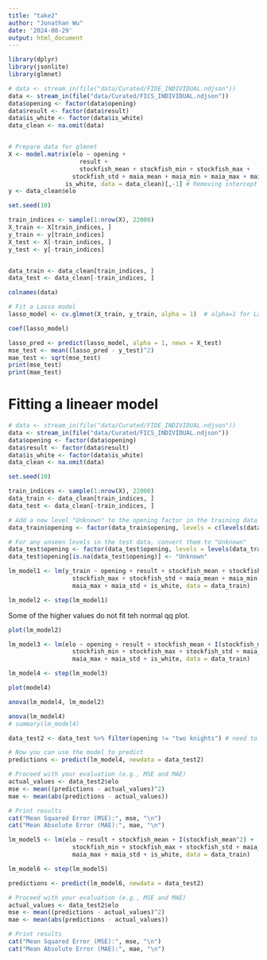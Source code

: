 ```yaml
---
title: "take2"
author: "Jonathan Wu"
date: '2024-08-29'
output: html_document
---
```

```r
library(dplyr)
library(jsonlite)
library(glmnet)
```


```r
# data <- stream_in(file("data/Curated/FIDE_INDIVIDUAL.ndjson"))
data <- stream_in(file("data/Curated/FICS_INDIVIDUAL.ndjson"))
data$opening <- factor(data$opening)
data$result <- factor(data$result)
data$is_white <- factor(data$is_white)
data_clean <- na.omit(data)


# Prepare data for glmnet
X <- model.matrix(elo ~ opening + 
                    result + 
                    stockfish_mean + stockfish_min + stockfish_max + 
                  stockfish_std + maia_mean + maia_min + maia_max + maia_std + 
                is_white, data = data_clean)[,-1] # Removing intercept
y <- data_clean$elo

set.seed(10)

train_indices <- sample(1:nrow(X), 22000)
X_train <- X[train_indices, ]
y_train <- y[train_indices]
X_test <- X[-train_indices, ]
y_test <- y[-train_indices]


data_train <- data_clean[train_indices, ]
data_test <- data_clean[-train_indices, ]
```


```r
colnames(data)
```

```r
# Fit a Lasso model
lasso_model <- cv.glmnet(X_train, y_train, alpha = 1)  # alpha=1 for Lasso, alpha=0 for Ridge
```

```r
coef(lasso_model)
```


```r
lasso_pred <- predict(lasso_model, alpha = 1, newx = X_test)
mse_test <- mean((lasso_pred - y_test)^2)
mae_test <- sqrt(mse_test)
print(mse_test)
print(mae_test)
```










# Fitting a lineaer model

```r
# data <- stream_in(file("data/Curated/FIDE_INDIVIDUAL.ndjson"))
data <- stream_in(file("data/Curated/FICS_INDIVIDUAL.ndjson"))
data$opening <- factor(data$opening)
data$result <- factor(data$result)
data$is_white <- factor(data$is_white)
data_clean <- na.omit(data)

set.seed(10)

train_indices <- sample(1:nrow(X), 22000)
data_train <- data_clean[train_indices, ]
data_test <- data_clean[-train_indices, ]
```

```r
# Add a new level "Unknown" to the opening factor in the training data
data_train$opening <- factor(data_train$opening, levels = c(levels(data_train$opening), "Unknown"))

# For any unseen levels in the test data, convert them to "Unknown"
data_test$opening <- factor(data_test$opening, levels = levels(data_train$opening))
data_test$opening[is.na(data_test$opening)] <- "Unknown"
```



```r
lm_model1 <- lm(y_train ~ opening + result + stockfish_mean + stockfish_min + 
                  stockfish_max + stockfish_std + maia_mean + maia_min + 
                  maia_max + maia_std + is_white, data = data_train)
```

```r
lm_model2 <- step(lm_model1)
```


Some of the higher values do not fit teh normal qq plot. 
```r
plot(lm_model2)
```












```r
lm_model3 <- lm(elo ~ opening + result + stockfish_mean + I(stockfish_mean^2) + 
                  stockfish_min + stockfish_max + stockfish_std + maia_mean + I(maia_mean^2) + maia_min + 
                  maia_max + maia_std + is_white, data = data_train)
```

```r
lm_model4 <- step(lm_model3)
```


```r
plot(model4)
```


```r
anova(lm_model4, lm_model2)
```


```r
anova(lm_model4)
# summary(lm_model4)
```



```r
data_test2 <- data_test %>% filter(opening != "two knights") # need to remove

# Now you can use the model to predict
predictions <- predict(lm_model4, newdata = data_test2)
```



```r
# Proceed with your evaluation (e.g., MSE and MAE)
actual_values <- data_test2$elo
mse <- mean((predictions - actual_values)^2)
mae <- mean(abs(predictions - actual_values))

# Print results
cat("Mean Squared Error (MSE):", mse, "\n")
cat("Mean Absolute Error (MAE):", mae, "\n")
```




```r
lm_model5 <- lm(elo ~ result + stockfish_mean + I(stockfish_mean^2) + 
                  stockfish_min + stockfish_max + stockfish_std + maia_mean + I(maia_mean^2) + maia_min + 
                  maia_max + maia_std + is_white, data = data_train)
```

```r
lm_model6 <- step(lm_model5)
```



```r
predictions <- predict(lm_model6, newdata = data_test2)

# Proceed with your evaluation (e.g., MSE and MAE)
actual_values <- data_test2$elo
mse <- mean((predictions - actual_values)^2)
mae <- mean(abs(predictions - actual_values))

# Print results
cat("Mean Squared Error (MSE):", mse, "\n")
cat("Mean Absolute Error (MAE):", mae, "\n")
```






























